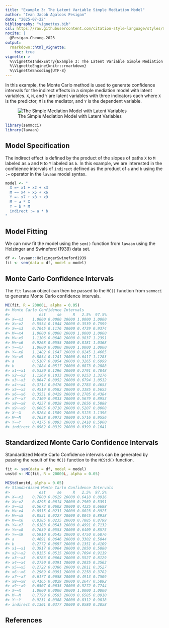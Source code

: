 ```yaml
---
title: "Example 3: The Latent Variable Simple Mediation Model"
author: "Ivan Jacob Agaloos Pesigan"
date: "2025-07-22"
bibliography: "vignettes.bib"
csl: https://raw.githubusercontent.com/citation-style-language/styles/master/apa.csl
nocite: |
  @Pesigan-Cheung-2023
output:
  rmarkdown::html_vignette:
    toc: true
vignette: >
  %\VignetteIndexEntry{Example 3: The Latent Variable Simple Mediation Model}
  %\VignetteEngine{knitr::rmarkdown}
  %\VignetteEncoding{UTF-8}
---
```


<!-- vignettes/example-3-latent.Rmd is generated from .setup/vignettes/example-3-latent.Rmd.orig. Please edit that file -->





In this example,
the Monte Carlo method is used to generate confidence intervals
for the indirect effects in a simple mediation model with latent variables.
`X`, `M`, and `Y` are latent variables with three indicators each
where `X` is the predictor, `M` is the mediator,
and `Y` is the dependent variable.

![The Simple Mediation Model with Latent Variables](https://raw.githubusercontent.com/jeksterslab/semmcci/main/.setup/latex/figures/png/latent.png)


``` r
library(semmcci)
library(lavaan)
```

## Model Specification

The indirect effect is defined by the product of the slopes
of paths `X` to `M` labeled as `a` and `M` to `Y` labeled as `b`.
In this example, we are interested in the confidence intervals of `indirect`
defined as the product of `a` and `b` using the `:=` operator
in the `lavaan` model syntax.


``` r
model <- "
  X =~ x1 + x2 + x3
  M =~ x4 + x5 + x6
  Y =~ x7 + x8 + x9
  M ~ a * X
  Y ~ b * M
  indirect := a * b
"
```

## Model Fitting

We can now fit the model using the `sem()` function from `lavaan` using the Holzinger and Swineford (1939) data set.


``` r
df <- lavaan::HolzingerSwineford1939
fit <- sem(data = df, model = model)
```

## Monte Carlo Confidence Intervals

The `fit` `lavaan` object can then be passed to the `MC()` function from `semmcci`
to generate Monte Carlo confidence intervals.


``` r
MC(fit, R = 20000L, alpha = 0.05)
#> Monte Carlo Confidence Intervals
#>             est     se     R   2.5%  97.5%
#> X=~x1    1.0000 0.0000 20000 1.0000 1.0000
#> X=~x2    0.5554 0.1044 20000 0.3539 0.7599
#> X=~x3    0.7045 0.1176 20000 0.4739 0.9374
#> M=~x4    1.0000 0.0000 20000 1.0000 1.0000
#> M=~x5    1.1106 0.0648 20000 0.9837 1.2391
#> M=~x6    0.9268 0.0555 20000 0.8181 1.0368
#> Y=~x7    1.0000 0.0000 20000 1.0000 1.0000
#> Y=~x8    1.1482 0.1647 20000 0.8245 1.4665
#> Y=~x9    0.8854 0.1241 20000 0.6417 1.1283
#> a        0.5107 0.0954 20000 0.3265 0.6999
#> b        0.1884 0.0517 20000 0.0873 0.2888
#> x1~~x1   0.5320 0.1296 20000 0.2791 0.7848
#> x2~~x2   1.1269 0.1033 20000 0.9253 1.3276
#> x3~~x3   0.8647 0.0952 20000 0.6794 1.0512
#> x4~~x4   0.3714 0.0476 20000 0.2783 0.4653
#> x5~~x5   0.4519 0.0582 20000 0.3385 0.5655
#> x6~~x6   0.3551 0.0429 20000 0.2705 0.4384
#> x7~~x7   0.7309 0.0833 20000 0.5679 0.8953
#> x8~~x8   0.4257 0.0828 20000 0.2656 0.5888
#> x9~~x9   0.6605 0.0710 20000 0.5207 0.8008
#> X~~X     0.8264 0.1589 20000 0.5123 1.1396
#> M~~M     0.7638 0.0973 20000 0.5716 0.9556
#> Y~~Y     0.4175 0.0893 20000 0.2418 0.5900
#> indirect 0.0962 0.0319 20000 0.0399 0.1641
```

## Standardized Monte Carlo Confidence Intervals

Standardized Monte Carlo Confidence intervals can be generated by passing the result of the `MC()` function to the `MCStd()` function.


``` r
fit <- sem(data = df, model = model)
unstd <- MC(fit, R = 20000L, alpha = 0.05)
```


``` r
MCStd(unstd, alpha = 0.05)
#> Standardized Monte Carlo Confidence Intervals
#>             est     se     R   2.5%  97.5%
#> X=~x1    0.7800 0.0629 20000 0.6418 0.8916
#> X=~x2    0.4295 0.0614 20000 0.2969 0.5391
#> X=~x3    0.5672 0.0602 20000 0.4325 0.6688
#> M=~x4    0.8515 0.0231 20000 0.8023 0.8925
#> M=~x5    0.8531 0.0227 20000 0.8045 0.8938
#> M=~x6    0.8385 0.0235 20000 0.7885 0.8799
#> Y=~x7    0.6183 0.0543 20000 0.4991 0.7132
#> Y=~x8    0.7639 0.0553 20000 0.6409 0.8575
#> Y=~x9    0.5910 0.0545 20000 0.4750 0.6876
#> a        0.4691 0.0646 20000 0.3302 0.5844
#> b        0.2772 0.0697 20000 0.1351 0.4109
#> x1~~x1   0.3917 0.0964 20000 0.2050 0.5880
#> x2~~x2   0.8155 0.0515 20000 0.7094 0.9119
#> x3~~x3   0.6783 0.0664 20000 0.5527 0.8129
#> x4~~x4   0.2750 0.0391 20000 0.2035 0.3563
#> x5~~x5   0.2722 0.0386 20000 0.2011 0.3527
#> x6~~x6   0.2969 0.0391 20000 0.2258 0.3782
#> x7~~x7   0.6177 0.0658 20000 0.4913 0.7509
#> x8~~x8   0.4165 0.0829 20000 0.2647 0.5892
#> x9~~x9   0.6507 0.0635 20000 0.5272 0.7744
#> X~~X     1.0000 0.0000 20000 1.0000 1.0000
#> M~~M     0.7799 0.0593 20000 0.6585 0.8910
#> Y~~Y     0.9231 0.0388 20000 0.8312 0.9818
#> indirect 0.1301 0.0377 20000 0.0580 0.2058
```

## References
